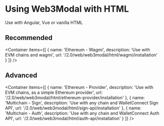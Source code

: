 
# Using Web3Modal with HTML

Use with Angular, Vue or vanilla HTML

## Recommended

<Container
  items={[
    {
      name: 'Ethereum - Wagmi',
      description: 'Use with EVM chains and wagmi',
      url: '/2.0/web/web3modal/html/wagmi/installation'
    }
  ]}
/>

## Advanced

<Container
  items={[
    {
      name: 'Ethereum - Provider',
      description: 'Use with EVM chains, as a simple Ethereum provider',
      url: '/2.0/web/web3modal/html/ethereum-provider/installation'
    },
    {
      name: 'Multichain - Sign',
      description: 'Use with any chain and WalletConnect Sign API',
      url: '/2.0/web/web3modal/html/sign-api/installation'
    },
    {
      name: 'Multichain - Auth',
      description: 'Use with any chain and WalletConnect Auth API',
      url: '/2.0/web/web3modal/html/auth-api/installation'
    }
  ]}
/>
